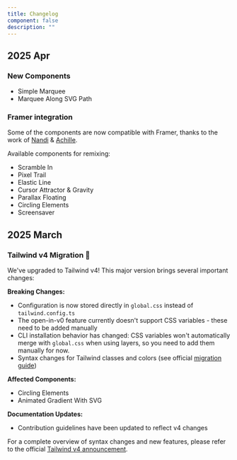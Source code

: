 ```yaml
---
title: Changelog
component: false
description: ""
---
```


## 2025 Apr

### New Components

- <Link href="/docs/components/blocks/simple-marquee">Simple Marquee</Link>
- <Link href="/docs/components/blocks/marquee-along-svg-path">Marquee Along SVG Path</Link>

### Framer integration

Some of the components are now compatible with Framer, thanks to the work of [Nandi](https://x.com/learnframer) & [Achille](https://x.com/achilleernlt).

Available components for remixing:

- <Link href="/docs/components/text/scramble-in">Scramble In</Link>
- <Link href="/docs/components/background/pixel-trail">Pixel Trail</Link>
- <Link href="/docs/components/physics/elastic-line">Elastic Line</Link>
- <Link href="/docs/components/physics/cursor-attractor-gravity">Cursor Attractor & Gravity</Link>
- <Link href="/docs/components/image/parallax-floating">Parallax Floating</Link>
- <Link href="/docs/components/blocks/circling-elements">Circling Elements</Link>
- <Link href="/docs/components/blocks/screensaver">Screensaver</Link>

## 2025 March

### Tailwind v4 Migration 🎉
We've upgraded to Tailwind v4! This major version brings several important changes:

**Breaking Changes:**
- Configuration is now stored directly in `global.css` instead of `tailwind.config.ts`
- The open-in-v0 feature currently doesn't support CSS variables - these need to be added manually
- CLI installation behavior has changed: CSS variables won't automatically merge with `global.css` when using layers, so you need to add them manually for now. 
- Syntax changes for Tailwind classes and colors (see official [migration guide](https://tailwindcss.com/docs/upgrade-guide))

**Affected Components:**
- Circling Elements
- Animated Gradient With SVG

**Documentation Updates:**
- Contribution guidelines have been updated to reflect v4 changes

For a complete overview of syntax changes and new features, please refer to the official [Tailwind v4 announcement](https://tailwindcss.com/blog/tailwindcss-v4#css-first-configuration).